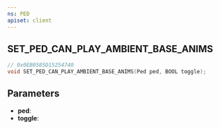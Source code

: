 ```yaml
---
ns: PED
apiset: client
---
```

## SET_PED_CAN_PLAY_AMBIENT_BASE_ANIMS

```c
// 0x0EB0585D15254740
void SET_PED_CAN_PLAY_AMBIENT_BASE_ANIMS(Ped ped, BOOL toggle);
```


## Parameters
* **ped**:
* **toggle**:
